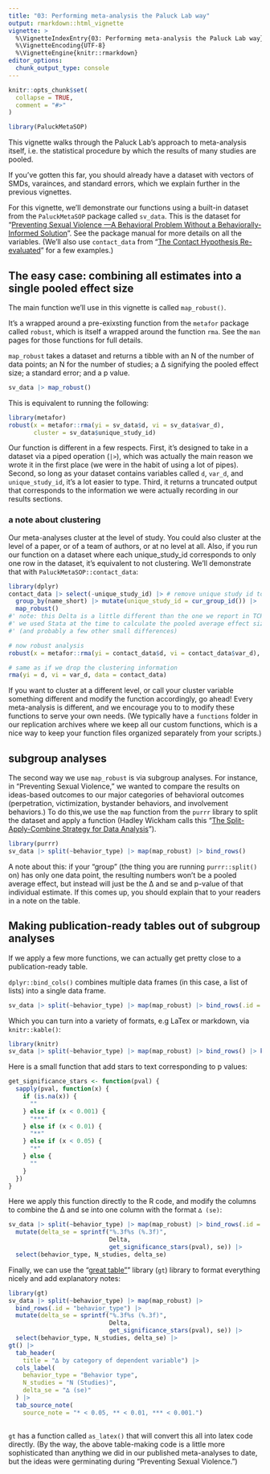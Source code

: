 ```yaml
---
title: "03: Performing meta-analysis the Paluck Lab way"
output: rmarkdown::html_vignette
vignette: >
  %\VignetteIndexEntry{03: Performing meta-analysis the Paluck Lab way}
  %\VignetteEncoding{UTF-8}
  %\VignetteEngine{knitr::rmarkdown}
editor_options: 
  chunk_output_type: console
---
```


```r
knitr::opts_chunk$set(
  collapse = TRUE,
  comment = "#>"
)
```

```r
library(PaluckMetaSOP)
```

This vignette walks through the Paluck Lab's approach to meta-analysis itself, i.e. the statistical procedure by which the results of many studies are pooled. 

If you've gotten this far, you should already have a dataset with vectors of SMDs, varainces, and standard errors, which we explain further in the previous vignettes.

For this vignette, we'll demonstrate our functions using a built-in dataset from the `PaluckMetaSOP` package called `sv_data`. This is the dataset for "[Preventing Sexual Violence —A Behavioral Problem Without a Behaviorally-Informed Solution](https://osf.io/preprints/psyarxiv/xgbzj)". See the package manual for more details on all the variables. (We'll also use `contact_data` from "[The Contact Hypothesis Re-evaluated](https://www.cambridge.org/core/journals/behavioural-public-policy/article/contact-hypothesis-reevaluated/142C913E7FA9E121277B29E994124EC5)" for a few examples.)

## The easy case: combining all estimates into a single pooled effect size

The main function we'll use in this vignette is called `map_robust()`. 

It's a wrapped around a pre-exixsting function from the `metafor` package called `robust`, which is itself a wrapped around the function `rma`. See the `man` pages for those functions for full details.

`map_robust` takes a dataset and returns a tibble with an N of the number of data points; an N for the number of studies; a ∆ signifying the pooled effect size; a standard error; and a p value.

```r
sv_data |> map_robust()
```

This is equivalent to running the following:
```r
library(metafor)
robust(x = metafor::rma(yi = sv_data$d, vi = sv_data$var_d), 
       cluster = sv_data$unique_study_id)
```

Our function is different in a few respects. First, it's designed to take in a dataset via a piped operation (`|>`), which was actually the main reason we wrote it in the first place (we were in the habit of using a lot of pipes). Second, so long as your dataset contains variables called `d`, `var_d`, and `unique_study_id`, it's a lot easier to type. Third, it returns a truncated output that corresponds to the information we were actually recording in our results sections.

### a note about clustering

Our meta-analyses cluster at the level of study. You could also cluster at the level of a paper, or of a team of authors, or at no level at all. Also, if you run our function on a dataset where each unique_study_id corresponds to only one row in the dataset, it's equivalent to not clustering. We'll demonstrate that with `PaluckMetaSOP::contact_data`:

```r
library(dplyr)
contact_data |> select(-unique_study_id) |> # remove unique study id to reconstruct it
  group_by(name_short) |> mutate(unique_study_id = cur_group_id()) |>
  map_robust()
#' note: this Delta is a little different than the one we report in TCHR
#' we used Stata at the time to calculate the pooled average effect size
#' (and probably a few other small differences)

# now robust analysis
robust(x = metafor::rma(yi = contact_data$d, vi = contact_data$var_d), cluster = contact_data$unique_study_id)

# same as if we drop the clustering information
rma(yi = d, vi = var_d, data = contact_data)
```

If you want to cluster at a different level, or call your cluster variable something different and modify the function accordingly, go ahead! Every meta-analysis is different, and we encourage you to to modify these functions to serve your own needs. (We typically have a `functions` folder in our replication archives where we keep all our custom functions, which is a nice way to keep your function files organized separately from your scripts.)

## subgroup analyses

The second way we use `map_robust` is via subgroup analyses. For instance, in "Preventing Sexual Violence," we wanted to compare the results on ideas-based outcomes to our major categories of behavioral outcomes (perpetration, victimization, bystander behaviors, and involvement behaviors.) To do this,we use the `map` function from the `purrr` library to split the dataset and apply a function (Hadley Wickham calls this  "[The Split-Apply-Combine Strategy for Data Analysis](https://vita.had.co.nz/papers/plyr.pdf)").


```r
library(purrr)
sv_data |> split(~behavior_type) |> map(map_robust) |> bind_rows() 
```

A note about this: if your "group" (the thing you are running `purrr::split()` on) has only one data point, the resulting numbers won't be a pooled average effect, but instead will just be the ∆ and se and p-value of that individual estimate. If this comes up, you should explain that to your readers in a note on the table. 

## Making publication-ready tables out of subgroup analyses
If we apply a few more functions, we can actually get pretty close to a publication-ready table. 

`dplyr::bind_cols()` combines multiple data frames (in this case, a list of lists) into a single data frame.

```r

sv_data |> split(~behavior_type) |> map(map_robust) |> bind_rows(.id = "behavior_type")
```

Which you can turn into a variety of formats, e.g LaTex or markdown, via `knitr::kable()`:

```r
library(knitr)
sv_data |> split(~behavior_type) |> map(map_robust) |> bind_rows() |> kable('markdown')
```

Here is a small function that add stars to text corresponding to p values:
```r
get_significance_stars <- function(pval) {
  sapply(pval, function(x) {
    if (is.na(x)) {
      ""
    } else if (x < 0.001) {
      "***"
    } else if (x < 0.01) {
      "**"
    } else if (x < 0.05) {
      "*"
    } else {
      ""
    }
  })
}
```

Here we apply this function directly to the R code, and modify the columns to combine the ∆ and se into one column with the format `∆ (se)`: 

```r
sv_data |> split(~behavior_type) |> map(map_robust) |> bind_rows(.id = "behavior_type") |> 
  mutate(delta_se = sprintf("%.3f%s (%.3f)", 
                            Delta, 
                            get_significance_stars(pval), se)) |> 
  select(behavior_type, N_studies, delta_se)
```

Finally, we can use the "[great table"](https://gt.rstudio.com/)" library (`gt`) library to format everything nicely and add explanatory notes:

```r
library(gt) 
sv_data |> split(~behavior_type) |> map(map_robust) |> 
  bind_rows(.id = "behavior_type") |> 
  mutate(delta_se = sprintf("%.3f%s (%.3f)", 
                            Delta, 
                            get_significance_stars(pval), se)) |>
  select(behavior_type, N_studies, delta_se) |> 
gt() |>
  tab_header(
    title = "∆ by category of dependent variable") |>
  cols_label(
    behavior_type = "Behavior type",
    N_studies = "N (Studies)",
    delta_se = "∆ (se)"
  ) |>
  tab_source_note(
    source_note = "* < 0.05, ** < 0.01, *** < 0.001.")
 
```

`gt` has a function called `as_latex()` that will convert this all into latex code directly.
(By the way, the above table-making code is a little more sophisticated than anything we did in our  published meta-analyses to date, but the ideas were germinating during "Preventing Sexual Violence.")
